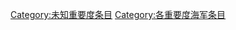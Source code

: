 {{emptycat}}
{{Articles by Importance|topic=海军|format=toc}}
{{Wikipedia category}}
[[Category:未知重要度条目|Category:未知重要度条目]]
[[Category:各重要度海军条目|Category:各重要度海军条目]]